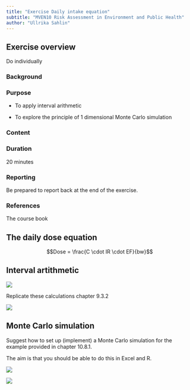 ```yaml
---
title: "Exercise Daily intake equation"
subtitle: "MVEN10 Risk Assessment in Environment and Public Health"
author: "Ullrika Sahlin"
---
```


## Exercise overview

Do individually

### Background


### Purpose

- To apply interval arithmetic

- To explore the principle of 1 dimensional Monte Carlo simulation

### Content


### Duration

20 minutes

### Reporting

Be prepared to report back at the end of the exercise.

### References

The course book

## The daily dose equation

$$Dose = \frac{C \cdot IR \cdot EF}{bw}$$

## Interval artithmetic 

![](../img/burg1.png)

Replicate these calculations chapter 9.3.2

![](../img/burg2.png)

## Monte Carlo simulation

Suggest how to set up (implement) a Monte Carlo simulation for the example provided in chapter 10.8.1. 

The aim is that you should be able to do this in Excel and R. 

![](../img/burg3.png)

![](../img/burg4.png)
